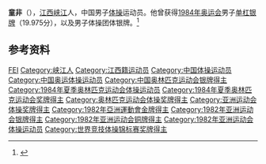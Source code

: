 {{Infobox gymnast
|name= 童非
|image=
|imagesize=
|caption=
|fullname= 
|altname=
|nickname=
|country={{CHN}}
|formercountry=
|birth_date= {{birth date and age|1961|3|25|df=yes}}
|birth_place= [[江西省|江西省]][[峡江县|峡江县]]
|hometown= 
|residence=
|death_date=
|death_place= 
|height= 
|discipline=MAG
|level=
|natlteam=
|club= 
|gym=
|collegeteam=
|headcoach= 
|assistcoach=
|formercoach=
|choreographer=
|music=
|eponymousskills=
|retired= 
|medaltemplates= <!-- see [[Template:MedalRelatedTemplates|Template:MedalRelatedTemplates]] -->
{{MedalCompetition | [[奥运会|奥运会]]}}
{{MedalSilver|[[1984年奥运会|1984 洛杉矶]]|男子体操团体}}
{{MedalSilver|1984 洛杉矶|单杠}}
{{MedalCompetition | [[世界体操锦标赛|世界体操锦标赛]]}}
{{MedalGold|[[1983年世界体操锦标赛|1983 布达佩斯]]|团体}}
{{MedalGold|[[1983年世界体操锦标赛|1983 布达佩斯]]|Floor}}
{{MedalGold|[[1985年世界体操锦标赛|1985 蒙特利尔]]|Floor}}
{{MedalGold|[[1985年世界体操锦标赛|1985 布达佩斯]]|单杠}}
{{MedalSilver|[[1985年世界体操锦标赛|1985 蒙特利尔]]|团体}}
{{MedalBronze|[[1981年世界体操锦标赛|1981 莫斯科]]|团体}}
{{MedalBronze|[[1983年世界体操锦标赛|1983 布达佩斯]]|单杠}}
}}

'''童非'''（{{bd|1961年|3月25日||}}），[[江西|江西]][[峡江县|峡江]]人，中国男子[[体操|体操]]运动员。他曾获得[[1984年奥运会|1984年奥运会]]男子[[单杠|单杠]][[银牌|银牌]]（19.975分），以及男子体操团体银牌。<ref>{{Cite web |url=http://www.sports-reference.com/olympics/athletes/to/tong-fei-1.html |title=Olympic results |access-date=2016-09-05 |archive-date=2012-11-04 |archive-url=https://web.archive.org/web/20121104013043/http://www.sports-reference.com/olympics/athletes/to/tong-fei-1.html |dead-url=yes }}</ref>

== 参考资料 ==
{{Reflist}}

{{中国运动员小作品}}
{{建国40年以来80名杰出教练员、运动员}}

{{Authority control}}
{{DEFAULTSORT:Tong Fei}}
[[Category:童姓|FEI]]
[[Category:峡江人|Category:峡江人]]
[[Category:江西籍运动员|Category:江西籍运动员]]
[[Category:中国体操运动员|Category:中国体操运动员]]
[[Category:中国奥运体操运动员|Category:中国奥运体操运动员]]
[[Category:中国奥林匹克运动会银牌得主|Category:中国奥林匹克运动会银牌得主]]
[[Category:1984年夏季奥林匹克运动会体操运动员|Category:1984年夏季奥林匹克运动会体操运动员]]
[[Category:1984年夏季奥林匹克运动会奖牌得主|Category:1984年夏季奥林匹克运动会奖牌得主]]
[[Category:奥林匹克运动会体操奖牌得主|Category:奥林匹克运动会体操奖牌得主]]
[[Category:亚洲运动会体操奖牌得主|Category:亚洲运动会体操奖牌得主]]
[[Category:1982年亞洲運動會金牌得主|Category:1982年亞洲運動會金牌得主]]
[[Category:1982年亚洲运动会银牌得主|Category:1982年亚洲运动会银牌得主]]
[[Category:1982年亚洲运动会铜牌得主|Category:1982年亚洲运动会铜牌得主]]
[[Category:1982年亚洲运动会体操运动员|Category:1982年亚洲运动会体操运动员]]
[[Category:世界竞技体操锦标赛奖牌得主|Category:世界竞技体操锦标赛奖牌得主]]